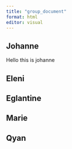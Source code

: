 ```yaml
---
title: "group_document"
format: html
editor: visual
---
```


## Johanne

Hello this is johanne

## Eleni

## Eglantine

## Marie

## Qyan
